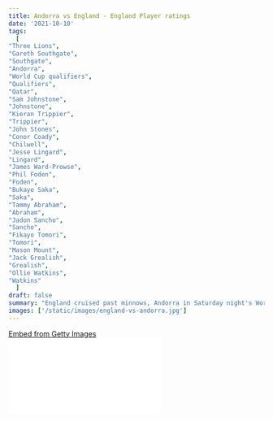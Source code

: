 ```yaml
---
title: Andorra vs England - England Player ratings
date: '2021-10-10'
tags:
  [
"Three Lions",
"Gareth Southgate",
"Southgate",
"Andorra",
"World Cup qualifiers",
"Qualifiers",
"Qatar",
"Sam Johnstone",
"Johnstone",
"Kieran Trippier",
"Trippier",
"John Stones",
"Conor Coady",
"Chilwell",
"Jesse Lingard",
"Lingard",
"James Ward-Prowse",
"Phil Foden",
"Foden",
"Bukayo Saka",
"Saka",
"Tammy Abraham",
"Abraham",
"Jadon Sancho",
"Sancho",
"Fikayo Tomori",
"Tomori",
"Mason Mount",
"Jack Grealish",
"Grealish",
"Ollie Watkins",
"Watkins"
  ]
draft: false
summary: "England cruised past minnows, Andorra in Saturday night's World Cup qualifier as Chilwell, Grealish and Foden raked up all three points for Gareth Southgate."
images: ['/static/images/england-vs-andorra.jpg']
---
```


<div
  className="getty embed image"
  style={{
    backgroundColor: '#fff',
    display: 'inline-block',
    fontFamily: 'Roboto, sans-serif',
    color: '#a7a7a7',
    fontSize: '11px',
    width: '100%',
    maxWidth: '594px',
    float: 'left',
    marginRight: '20px',
    marginBottom: '20px',
  }}
>
  <div style={{ padding: 0, margin: 0, textAlign: 'left' }}>
    <a
      href="http://www.gettyimages.in/detail/1235790732"
      target="_blank"
      style={{
        color: '#a7a7a7',
        textDecoration: 'none',
        fontWeight: 'normal !important',
        border: 'none',
        display: 'inline-block',
      }}
    >
      Embed from Getty Images
    </a>
  </div>
  <div
    style={{
      overflow: 'hidden',
      position: 'relative',
      height: 0,
      padding: '66.66667% 0 0 0',
      width: '100%',
    }}
  >
    <iframe
      src="//embed.gettyimages.com/embed/1235790732?et=UI_ce5mMSldqhb5BUUu5aw&tld=in&sig=bMkxathqfDffH-U1Ak2LiFVfw_kWTiOEOaqgskdb0Oc=&caption=false&ver=1"
      scrolling="no"
      frameBorder={0}
      width={594}
      height={396}
      style={{
        display: 'inline-block',
        position: 'absolute',
        top: 0,
        left: 0,
        width: '100%',
        height: '100%',
        margin: 0,
      }}
    />
  </div>
</div>

England cruised past minnows Andorra as they are one step closer to the 2022 World Cup in Qatar.

The hosts, Andorra, couldn't really threaten England on Saturday night even as fires broke out in the stadium a day before which threatened the fulfilment of the fixture.

Gareth Southgate and his men rose to the occasion as they put 5 past a defensive Andorran side with Ben Chilwell, Bukayo Saka, Tammy Abraham, James Ward-Prowse and Jack Grealish getting on the scorecard.

English fans will be ecstatic to see some of their fringe players get on the field and demonstrate what they can bring to this extremely talented England team.

## England player ratings

1.  **Sam Johnstone: 8** - He had a good comfortable outing in goal against Andorra and he was not being put to the test at all during the game.

    However, he got an assist from a quick long throw and made a save late on in the game even though the offside flag was up.

2.  **Kieran Trippier: 7** - He was the most experienced member of the starting XI, and he led the team to a clean sheet and all three points.
3.  **John Stones: 6.5** - did well defensively as he wasn't really shaken by what Andorra had to offer. He got booked in the game for a silly confrontation with an Andorran player.
4.  **Conor Coady: 7** - Played well and swept up any wandering ball across the field and built up England's play from the back. He looks comfortable in the English set-up.
5.  **Ben Chilwell: 8.5** - It was a day for the Chelsea man, where you could probably"Netflix and Chill-well" as the left-back had a lot of talking with the ball at his feet on the left-hand side of England's attack.

    He will be super duper happy to get his first international goal for England.

6.  **Jesse Lingard: 7.5** - The Man Utd midfielder was looking for solutions every now and then, bursting down the wings regularly looking to find a teammate.

    He did well and still has a lot to offer in the Three Lions jersey.

7.  **James Ward-Prowse: 7** - As always, the Southampton midfielder is always a threat from set-pieces.

    He missed a penalty, but he was quick to react and fire the rebound home.

8.  **Phil Foden: 9** - The Man City wonderkid is a delight to watch. Found his teammates really well from one end of the field to another through his outrageous diagonal balls.

    Provided an assist for Bukayo Saka's goal and created a lot of opportunities as well.

9.  **Bukayo Saka: 8.5** - This youngster was so good with the ball at his feet as he gave the Andorran defenders a real nightmare down the flanks.

    He took his goal really well as he drilled it sweetly beyond the goalkeeper's reach.

10. **Tammy Abraham: 7.5** - The Roma striker got a much-needed goal that will boost his confidence as he was alive and alert to the situation at hand.

11. **Jadon Sancho: 7.5** - He did provide two assists in the game. He will be thrilled that he is able to make the most out of his opportunity in the Three Lions jersey after Southgate had stated that he was lucky to be in the England squad after his recent performances in a Man Utd jersey.

    He set it up really well for Chilwell, who scored his debut England goal and provided a really good cross for Tammy Abraham as well.

    Yet another player who was a nightmare for Andorra.

## Substitutes

12. **Fikayo Tomori: 6** - He came on as a substitute and kept things quiet and easy at the back. There was not much he had to deal with.

13. **Mason Mount: 6** - He came on and provided much more stability and attacking threat for the Andorrans to take into account.

14. **Jack Grealish: 8** - His introduction was a breath of fresh air in England's attack as his driving run earned a penalty for the Three Lions and he scored a fantastic goal which was one of the headlines of the night.

15. **Ollie Watkins: 5** - He came on and tried to make an impact, but was shut down by the Andorran defence.
